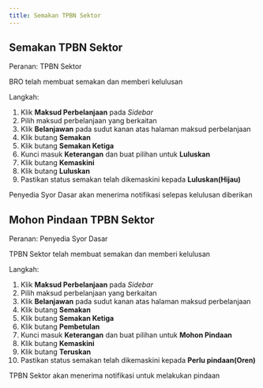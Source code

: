 ```yaml
---
title: Semakan TPBN Sektor
---
```

## Semakan TPBN Sektor
Peranan: TPBN Sektor

<Callout title="Pra-syarat" type="warn"> 
BRO telah membuat semakan dan memberi kelulusan
</Callout>

Langkah:
1. Klik **Maksud Perbelanjaan** pada *Sidebar*
2. Pilih maksud perbelanjaan yang berkaitan
3. Klik **Belanjawan** pada sudut kanan atas halaman maksud perbelanjaan
4. Klik butang **Semakan**
5. Klik butang **Semakan Ketiga**  
6. Kunci masuk **Keterangan** dan buat pilihan untuk **Luluskan**
7. Klik butang **Kemaskini**
8. Klik butang **Luluskan** 
9. Pastikan status semakan telah dikemaskini kepada **Luluskan(Hijau)**

<Callout title="Outcome">
Penyedia Syor Dasar akan menerima notifikasi selepas kelulusan diberikan
</Callout>

## Mohon Pindaan TPBN Sektor

Peranan: Penyedia Syor Dasar

<Callout title="Pra-syarat" type="warn">
TPBN Sektor telah membuat semakan dan memberi kelulusan
</Callout>

Langkah:
1. Klik **Maksud Perbelanjaan** pada *Sidebar*
2. Pilih maksud perbelanjaan yang berkaitan
3. Klik **Belanjawan** pada sudut kanan atas halaman maksud perbelanjaan
4. Klik butang **Semakan**
5. Klik butang **Semakan Ketiga** 
6. Klik butang **Pembetulan** 
7. Kunci masuk **Keterangan** dan buat pilihan untuk **Mohon Pindaan**
8. Klik butang **Kemaskini**
9. Klik butang **Teruskan** 
10. Pastikan status semakan telah dikemaskini kepada **Perlu pindaan(Oren)**

<Callout title="Outcome">
TPBN Sektor akan menerima notifikasi untuk melakukan pindaan 
</Callout>